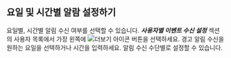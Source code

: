 ## 요일 및 시간별 알람 설정하기

요일별, 시간별 알림 수신 여부를 선택할 수 있습니다. ***사용자별 이벤트 수신 설정*** 섹션의 사용자 목록에서 가장 왼쪽에 ![더보기 아이콘](/img/ico-more-down.svg) 버튼을 선택하세요. 경고 알림 수신을 원하는 요일을 선택하거나 시간을 입력하세요. 알림 수신 수단별로 설정할 수 있습니다.

<ImgLang img='set-event-day-time.png' desc='요일별, 시간별 알림 수신' />